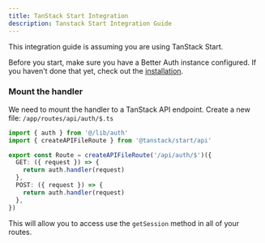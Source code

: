 ```yaml
---
title: TanStack Start Integration
description: Tanstack Start Integration Guide
---
```


This integration guide is assuming you are using TanStack Start.

Before you start, make sure you have a Better Auth instance configured. If you haven't done that yet, check out the [installation](/docs/installation).

### Mount the handler

We need to mount the handler to a TanStack API endpoint.
Create a new file: `/app/routes/api/auth/$.ts`

```ts
import { auth } from '@/lib/auth'
import { createAPIFileRoute } from '@tanstack/start/api'

export const Route = createAPIFileRoute('/api/auth/$')({
  GET: ({ request }) => {
    return auth.handler(request)
  },
  POST: ({ request }) => {
    return auth.handler(request)
  },
})
```

This will allow you to access use the `getSession` method in all of your routes.
